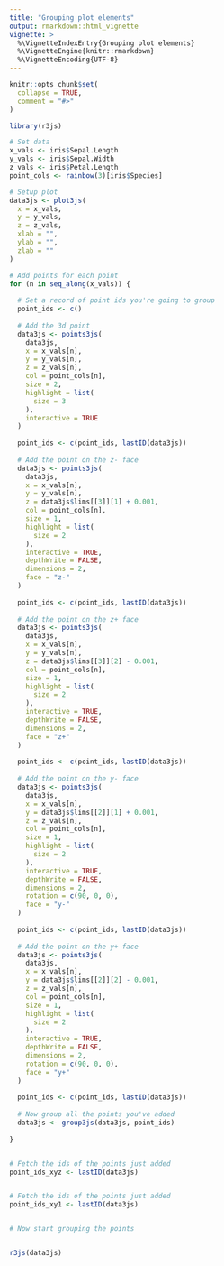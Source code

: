 ```yaml
---
title: "Grouping plot elements"
output: rmarkdown::html_vignette
vignette: >
  %\VignetteIndexEntry{Grouping plot elements}
  %\VignetteEngine{knitr::rmarkdown}
  %\VignetteEncoding{UTF-8}
---
```


```r
knitr::opts_chunk$set(
  collapse = TRUE,
  comment = "#>"
)
```

```r
library(r3js)
```

```r
# Set data
x_vals <- iris$Sepal.Length
y_vals <- iris$Sepal.Width
z_vals <- iris$Petal.Length
point_cols <- rainbow(3)[iris$Species]

# Setup plot
data3js <- plot3js(
  x = x_vals,
  y = y_vals,
  z = z_vals,
  xlab = "",
  ylab = "",
  zlab = ""
)

# Add points for each point
for (n in seq_along(x_vals)) {
  
  # Set a record of point ids you're going to group
  point_ids <- c()
  
  # Add the 3d point
  data3js <- points3js(
    data3js,
    x = x_vals[n],
    y = y_vals[n],
    z = z_vals[n],
    col = point_cols[n],
    size = 2,
    highlight = list(
      size = 3
    ),
    interactive = TRUE
  )
  
  point_ids <- c(point_ids, lastID(data3js))
  
  # Add the point on the z- face
  data3js <- points3js(
    data3js,
    x = x_vals[n],
    y = y_vals[n],
    z = data3js$lims[[3]][1] + 0.001,
    col = point_cols[n],
    size = 1,
    highlight = list(
      size = 2
    ),
    interactive = TRUE,
    depthWrite = FALSE,
    dimensions = 2,
    face = "z-"
  )
  
  point_ids <- c(point_ids, lastID(data3js))
  
  # Add the point on the z+ face
  data3js <- points3js(
    data3js,
    x = x_vals[n],
    y = y_vals[n],
    z = data3js$lims[[3]][2] - 0.001,
    col = point_cols[n],
    size = 1,
    highlight = list(
      size = 2
    ),
    interactive = TRUE,
    depthWrite = FALSE,
    dimensions = 2,
    face = "z+"
  )
  
  point_ids <- c(point_ids, lastID(data3js))
  
  # Add the point on the y- face
  data3js <- points3js(
    data3js,
    x = x_vals[n],
    y = data3js$lims[[2]][1] + 0.001,
    z = z_vals[n],
    col = point_cols[n],
    size = 1,
    highlight = list(
      size = 2
    ),
    interactive = TRUE,
    depthWrite = FALSE,
    dimensions = 2,
    rotation = c(90, 0, 0),
    face = "y-"
  )
  
  point_ids <- c(point_ids, lastID(data3js))
  
  # Add the point on the y+ face
  data3js <- points3js(
    data3js,
    x = x_vals[n],
    y = data3js$lims[[2]][2] - 0.001,
    z = z_vals[n],
    col = point_cols[n],
    size = 1,
    highlight = list(
      size = 2
    ),
    interactive = TRUE,
    depthWrite = FALSE,
    dimensions = 2,
    rotation = c(90, 0, 0),
    face = "y+"
  )
  
  point_ids <- c(point_ids, lastID(data3js))
  
  # Now group all the points you've added
  data3js <- group3js(data3js, point_ids)
  
}


# Fetch the ids of the points just added
point_ids_xyz <- lastID(data3js)


# Fetch the ids of the points just added
point_ids_xy1 <- lastID(data3js)


# Now start grouping the points


r3js(data3js)

```
